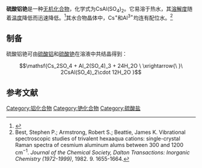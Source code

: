 {{Chembox
| Name = 
| NameEn = 
| ImageFileR1 = Cs+.svg
| ImageFileL1 = Sulfat-Ion.svg
| ImageFileR2 = Sulfat-Ion.svg
| ImageFileL2 = Al3+.svg
|  ImageSize = 
|  ImageAlt = 
| IUPACName = 
| IUPACNameZh = 
| OtherNames = 
| Section1 = {{Chembox Identifiers
|   CASNo = 14284-36-7
|   CASNo_Ref = {{cascite|correct|CAS}}
|   CASNo_Comment = 无水
|   CASNo2 = 7784-17-0
|   CASNo2_Ref = {{cascite|correct|CAS}}
|   CASNo2_Comment = 十二水
|   PubChem = 
|   SMILES = [Cs+].[Al+3].[O-]S(=O)(=O)[O-].[O-]S(=O)(=O)[O-] }}
| Section2 = {{Chembox Properties
|   Formula = CsAl(SO<sub>4</sub>)<sub>2</sub>
|   MolarMass = 352.01
|   Appearance = 无色晶体（十二水）
|   Density = 1.97 g·cm<sup>−3</sup>（水合）
|   MeltingPt = 117 °C（水合）
|   BoilingPt = 
|   Solubility = 0.40 g（20 °C，水合） }}
| Section3 = {{Chembox Hazards
|   MainHazards = 
|   FlashPt = 
|   Autoignition =  }}
}}
'''硫酸铝铯'''是一种[[无机化合物|无机化合物]]，化学式为CsAl(SO<sub>4</sub>)<sub>2</sub>。它易溶于热水，其[[溶解度|溶解度]]随着[[温度|温度]]降低而迅速降低。<ref>{{cite journal|journal=Chemical Reviews|volume=23|issue=1|language=en|issn=0009-2665|date=1938-08|pages=157–163|doi=10.1021/cr60074a008|url=https://pubs.acs.org/doi/abs/10.1021/cr60074a008|title=The Alkali Metal Cesium and Some of its Salts.|accessdate=2020-08-28|author=J. J. Kennedy}}</ref>其水合物晶体中，Cs<sup>+</sup>和Al<sup>3+</sup>均连有配位水。<ref>Best, Stephen P.; Armstrong, Robert S.; Beattie, James K. Vibrational spectroscopic studies of trivalent hexaaqua cations: single-​crystal Raman spectra of cesmium aluminum alums between 300 and 1200 cm<sup>−1</sup>. ''Journal of the Chemical Society, Dalton Transactions:  Inorganic Chemistry (1972-1999)'', 1982. 9. 1655-1664.</ref>

==制备==
硫酸铝铯可由[[硫酸铝|硫酸铝]]和[[硫酸铯|硫酸铯]]在溶液中共结晶得到：
:<math>\mathsf{Cs_2SO_4 + Al_2(SO_4)_3 + 24H_2O \ \xrightarrow{\ }\ 2CsAl(SO_4)_2\cdot 12H_2O }</math>
==参考文献==
{{reflist}}

{{铝化合物}}
[[Category:铝化合物|Category:铝化合物]]
[[Category:铯化合物|Category:铯化合物]]
[[Category:硫酸盐|Category:硫酸盐]]